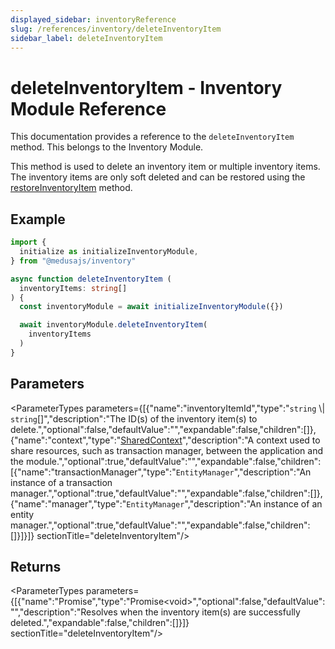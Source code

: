 ```yaml
---
displayed_sidebar: inventoryReference
slug: /references/inventory/deleteInventoryItem
sidebar_label: deleteInventoryItem
---
```



# deleteInventoryItem - Inventory Module Reference

This documentation provides a reference to the `deleteInventoryItem` method. This belongs to the Inventory Module.

This method is used to delete an inventory item or multiple inventory items. The inventory items are only soft deleted and can be restored using the
[restoreInventoryItem](inventory.IInventoryService.restoreInventoryItem.mdx) method.

## Example

```ts
import { 
  initialize as initializeInventoryModule,
} from "@medusajs/inventory"

async function deleteInventoryItem (
  inventoryItems: string[]
) {
  const inventoryModule = await initializeInventoryModule({})

  await inventoryModule.deleteInventoryItem(
    inventoryItems
  )
}
```

## Parameters

<ParameterTypes parameters={[{"name":"inventoryItemId","type":"`string` \\| `string`[]","description":"The ID(s) of the inventory item(s) to delete.","optional":false,"defaultValue":"","expandable":false,"children":[]},{"name":"context","type":"[SharedContext](../../interfaces/inventory.SharedContext.mdx)","description":"A context used to share resources, such as transaction manager, between the application and the module.","optional":true,"defaultValue":"","expandable":false,"children":[{"name":"transactionManager","type":"`EntityManager`","description":"An instance of a transaction manager.","optional":true,"defaultValue":"","expandable":false,"children":[]},{"name":"manager","type":"`EntityManager`","description":"An instance of an entity manager.","optional":true,"defaultValue":"","expandable":false,"children":[]}]}]}  sectionTitle="deleteInventoryItem"/>

## Returns

<ParameterTypes parameters={[{"name":"Promise","type":"Promise&#60;void&#62;","optional":false,"defaultValue":"","description":"Resolves when the inventory item(s) are successfully deleted.","expandable":false,"children":[]}]}  sectionTitle="deleteInventoryItem"/>
